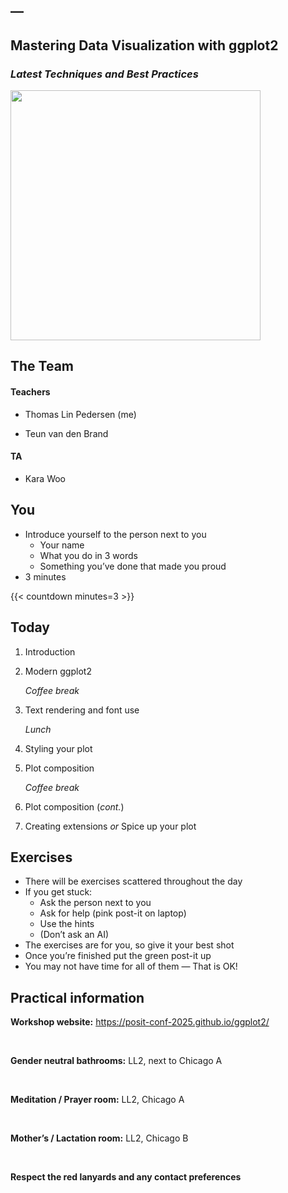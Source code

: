 ---
---

## Mastering Data Visualization with ggplot2
### *Latest Techniques and Best Practices*

::: r-stack
[![](https://github.com/rstudio/hex-stickers/blob/main/PNG/ggplot2.png?raw=true){width="400"}](https://ggplot2.tidyverse.org){target="_blank"}
:::

## The Team

::: {.center-y}
#### Teachers
* Thomas Lin Pedersen (me)

* Teun van den Brand

#### TA
* Kara Woo
:::

## You

* Introduce yourself to the person next to you
  - Your name
  - What you do in 3 words
  - Something you've done that made you proud
* 3 minutes

{{< countdown minutes=3 >}}

## Today

1. Introduction
2. Modern ggplot2

   *Coffee break*

3. Text rendering and font use

   *Lunch*

4. Styling your plot
5. Plot composition

   *Coffee break*

5. Plot composition (*cont.*)
6. Creating extensions *or* Spice up your plot

## Exercises

* There will be exercises scattered throughout the day
* If you get stuck:
  - Ask the person next to you
  - Ask for help (pink post-it on laptop)
  - Use the hints
  - (Don't ask an AI)
* The exercises are for you, so give it your best shot
* Once you're finished put the green post-it up
* You may not have time for all of them — That is OK!

## Practical information

::: {.center-y}
**Workshop website:** <https://posit-conf-2025.github.io/ggplot2/>

&nbsp;

**Gender neutral bathrooms:** LL2, next to Chicago A

&nbsp;

**Meditation / Prayer room:** LL2, Chicago A

&nbsp;

**Mother’s / Lactation room:** LL2, Chicago B

&nbsp;

**Respect the red lanyards and any contact preferences**
:::

